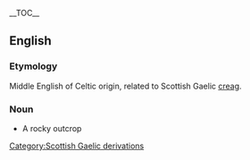 {{wikipedia}}
__TOC__
==English==
===Etymology===
Middle English of Celtic origin, related to Scottish Gaelic [[creag]].

===Noun===
* A rocky outcrop
[[Category:Scottish Gaelic derivations]]